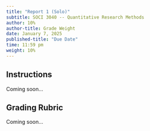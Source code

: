 ```yaml
---
title: "Report 1 (Solo)"
subtitle: SOCI 3040 -- Quantitative Research Methods
author: 10%
author-title: Grade Weight
date: January 7, 2025
published-title: "Due Date"
time: 11:59 pm
weight: 10%
---
```


## Instructions

Coming soon...

## Grading Rubric

Coming soon...